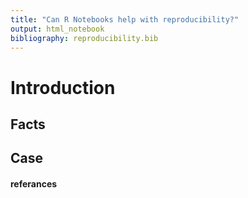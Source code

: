 ```yaml
---
title: "Can R Notebooks help with reproducibility?"
output: html_notebook
bibliography: reproducibility.bib
---
```


# Introduction

## Facts

## Case

#### referances
